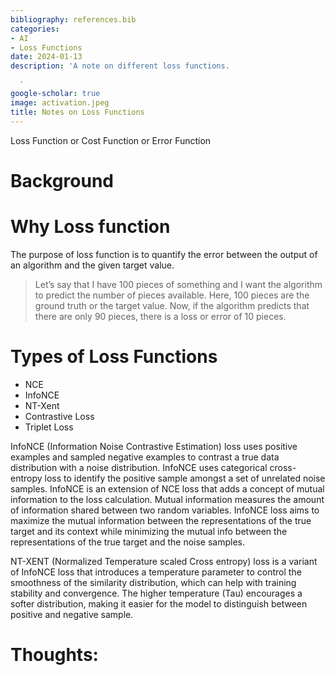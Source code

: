 ```yaml
---
bibliography: references.bib
categories:
- AI
- Loss Functions
date: 2024-01-13
description: 'A note on different loss functions.

  '
google-scholar: true
image: activation.jpeg
title: Notes on Loss Functions
---
```



<!-- In a recent paper that has attracted the interest of popular media as well, Fabio Urbina and colleagues examined the use (or rather, the abuse) of computational chemistry models of toxicity for generating toxic compounds and potential chemical agent candidates.[@urbina2022dual] Urbina and colleagues conclude that -->

<!-- > By going as close as we dared, we have still crossed a grey moral boundary, demonstrating that it is possible to design virtual potential toxic molecules without much in the way of effort, time or computational resources. -->
Loss Function or Cost Function or Error Function


# Background

# Why Loss function

The purpose of loss function is to quantify the error between the output of an algorithm and the given target value.

>Let's say that I have 100 pieces of something and I want the algorithm to predict the number of pieces available. Here, 
100 pieces are the ground truth or the target value. Now, if the algorithm predicts that there are only 90 pieces, there is a loss or error of 10 pieces.

# Types of Loss Functions

- NCE
- InfoNCE
- NT-Xent
- Contrastive Loss
- Triplet Loss

InfoNCE (Information Noise Contrastive Estimation) loss uses positive examples and sampled negative examples to contrast a true data distribution with a noise distribution. InfoNCE uses categorical cross-entropy loss to identify the positive sample amongst a set of unrelated noise samples. InfoNCE is an extension of NCE loss that adds a concept of mutual information to the loss calculation. Mutual information measures the amount of information shared between two random variables. InfoNCE loss aims to maximize the mutual information between the representations of the true target and its context while minimizing the mutual info between the representations of the true target and the noise samples.


NT-XENT (Normalized Temperature scaled Cross entropy) loss is a variant of InfoNCE loss that introduces a temperature parameter to control the smoothness of the similarity distribution, which can help with training stability and convergence. The higher temperature (Tau) encourages a softer distribution, making it easier for the model to distinguish between positive and negative sample.



# Thoughts:

